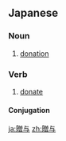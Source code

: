 {{also|赠与|贈與}}
==Japanese==
{{ja-kanjitab|ぞう|よ|yomi=on}}

===Noun===
{{ja-noun|ぞうよ}}

# [[donation]]

===Verb===
{{ja-verb-suru|ぞうよ}}

# [[donate]]

====Conjugation====
{{ja-suru|ぞうよ}}

[[ja:贈与]]
[[zh:贈与]]